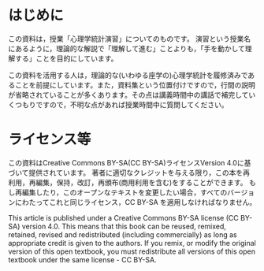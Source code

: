 # はじめに

この資料は，授業「心理学統計演習」についてのものです。
演習という授業名にあるように，理論的な解説で「理解して進む」ことよりも，「手を動かして理解する」ことを目的にしています。

この資料を活用する人は，理論的な(いわゆる座学の)心理学統計を履修済みであることを前提にしています。また，資料集という位置付けですので，行間の説明が省略されていることが多くあります。その点は講義時間中の講話で補完していくつもりですので，不明な点があれば授業時間中に質問してください。



# ライセンス等

この資料はCreative Commons BY-SA(CC BY-SA)ライセンスVersion 4.0に基づいて提供されています。
著者に適切なクレジットを与える限り，この本を再利用，再編集，保持，改訂，再頒布(商用利用を含む)をすることができます。
もし再編集したり，このオープンなテキストを変更したい場合，すべてのバージョンにわたってこれと同じライセンス，CC BY-SA を適用しなければなりません。

This article is published under a Creative Commons BY-SA license (CC BY-SA) version 4.0. 
This means that this book can be reused, remixed, retained, revised and redistributed (including commercially) as long as appropriate credit is given to the authors. 
If you remix, or modify the original version of this open textbook, you must redistribute all versions of this open textbook under the same license - CC BY-SA.



